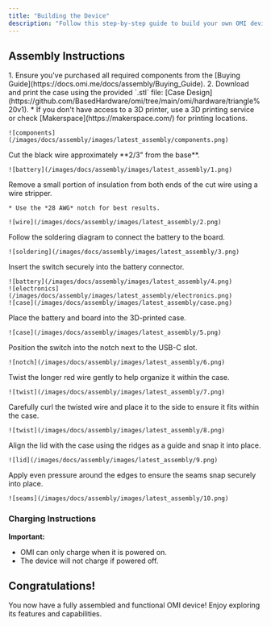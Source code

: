 ```yaml
---
title: "Building the Device"
description: "Follow this step-by-step guide to build your own OMI device"
---
```


## Assembly Instructions

<Steps>
  <Step title="Prepare the Components">
    1. Ensure you've purchased all required components from the [Buying Guide](https://docs.omi.me/docs/assembly/Buying_Guide).
    2. Download and print the case using the provided `.stl` file: [Case Design](https://github.com/BasedHardware/omi/tree/main/omi/hardware/triangle%20v1).
    * If you don't have access to a 3D printer, use a 3D printing service or check [Makerspace](https://makerspace.com/) for printing locations.

    ![components](/images/docs/assembly/images/latest_assembly/components.png)
  </Step>

  <Step title="Cut the Black Wire">
    Cut the black wire approximately **2/3" from the base**.

    ![battery](/images/docs/assembly/images/latest_assembly/1.png)
  </Step>

  <Step title="Strip the Wire Ends">
    Remove a small portion of insulation from both ends of the cut wire using a wire stripper.

    * Use the *28 AWG* notch for best results.

    ![wire](/images/docs/assembly/images/latest_assembly/2.png)
  </Step>

  <Step title="Solder the Components">
    Follow the soldering diagram to connect the battery to the board.

    ![soldering](/images/docs/assembly/images/latest_assembly/3.png)
  </Step>

  <Step title="Secure the Switch">
    Insert the switch securely into the battery connector.

    ![battery](/images/docs/assembly/images/latest_assembly/4.png) 
    ![electronics](/images/docs/assembly/images/latest_assembly/electronics.png) 
    ![case](/images/docs/assembly/images/latest_assembly/case.png)
  </Step>

  <Step title="Assemble the Battery and Board">
    Place the battery and board into the 3D-printed case.

    ![case](/images/docs/assembly/images/latest_assembly/5.png)
  </Step>

  <Step title="Insert the Switch">
    Position the switch into the notch next to the USB-C slot.

    ![notch](/images/docs/assembly/images/latest_assembly/6.png)
  </Step>

  <Step title="Manage the Wires">
    Twist the longer red wire gently to help organize it within the case.

    ![twist](/images/docs/assembly/images/latest_assembly/7.png)
  </Step>

  <Step title="Curl the Wire">
    Carefully curl the twisted wire and place it to the side to ensure it fits within the case.

    ![twist](/images/docs/assembly/images/latest_assembly/8.png)
  </Step>

  <Step title="Attach the Lid">
    Align the lid with the case using the ridges as a guide and snap it into place.

    ![lid](/images/docs/assembly/images/latest_assembly/9.png)
  </Step>

  <Step title="Secure the Case">
    Apply even pressure around the edges to ensure the seams snap securely into place.

    ![seams](/images/docs/assembly/images/latest_assembly/10.png)
  </Step>
</Steps>

### Charging Instructions

**Important:**
* OMI can only charge when it is powered on.
* The device will not charge if powered off.

## Congratulations!

You now have a fully assembled and functional OMI device! Enjoy exploring its features and capabilities.
